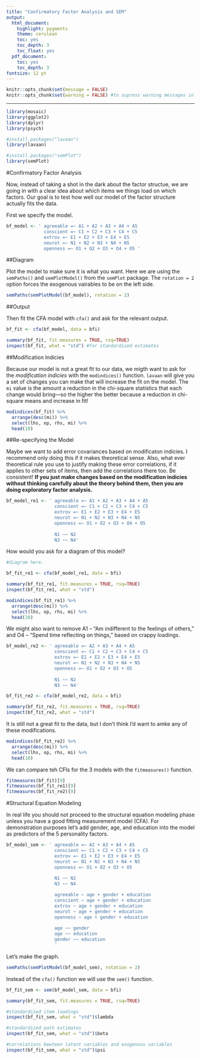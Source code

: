 ```yaml
---
title: "Confirmatory Factor Analysis and SEM"
output:
  html_document:
    highlight: pygments
    theme: cerulean
    toc: yes
    toc_depth: 3
    toc_float: yes
  pdf_document:
    toc: yes
    toc_depth: 3
fontsize: 12 pt
---
```

```r
knitr::opts_chunk$set(message = FALSE)
knitr::opts_chunk$set(warning = FALSE) #to supress warning messages in all output
```

***

```r
library(mosaic)
library(ggplot2)
library(dplyr)
library(psych)
```

```r
#install.packages("lavaan")
library(lavaan)

#install.packages("semPlot")
library(semPlot)
```

#Confirmatory Factor Analysis

Now, instead of taking a shot in the dark about the factor structue, we are going in with a clear idea about which items we things load on which factors. Our goal is to test how well our model of the factor structure actually fits the data. 

First we specify the model.

```r
bf_model <- ' agreeable =~ A1 + A2 + A3 + A4 + A5
              conscient =~ C1 + C2 + C3 + C4 + C5
              extrov =~ E1 + E2 + E3 + E4 + E5
              neurot =~ N1 + N2 + N3 + N4 + N5
              openness =~ O1 + O2 + O3 + O4 + O5 '
```

##Diagram

Plot the model to make sure it is what you want. Here we are using the `semPaths()` and `semPlotModel()` from the `semPlot` package. The `rotation = 2` option forces the exogenous vairables to be on the left side. 

```r
semPaths(semPlotModel(bf_model), rotation = 2)
```

##Output

Then fit the CFA model with `cfa()` and ask for the relevant output.

```r
bf_fit <- cfa(bf_model, data = bfi)

summary(bf_fit, fit.measures = TRUE, rsq=TRUE)
inspect(bf_fit, what = "std") #for standardized estimates
```

##Modification Indicies

Because our model is not a great fit to our data, we migth want to ask for the *modification indicies* with the `modindices()` function. `lavaan` will give you a set of changes you can make that will increase the fit on the model. The `mi` value is the amount a reduction in the chi-square statistics that each change would bring---so the higher the better because a reduction in chi-square means and increase in fit! 

```r
modindices(bf_fit) %>% 
  arrange(desc(mi)) %>%
  select(lhs, op, rhs, mi) %>%
  head(10)
```

##Re-specifying the Model

Maybe we want to add error covariances based on modificaton indicies. I recommend only doing this if it makes theoretical sense. Also, what ever theoretical rule you use to justify making these error correlations, if it applies to other sets of items, then add the correlations there too. Be consistent! **If you just make changes based on the modification indicies without thinking carefully about the theory behind them, then you are doing exploratory factor analysis.**   

```r
bf_model_re1 <- ' agreeable =~ A1 + A2 + A3 + A4 + A5
                  conscient =~ C1 + C2 + C3 + C4 + C5
                  extrov =~ E1 + E2 + E3 + E4 + E5
                  neurot =~ N1 + N2 + N3 + N4 + N5
                  openness =~ O1 + O2 + O3 + O4 + O5 
                    
                  N1 ~~ N2
                  N3 ~~ N4'
```

How would you ask for a diagram of this model?

```r
#diagram here.
```

```r
bf_fit_re1 <- cfa(bf_model_re1, data = bfi)

summary(bf_fit_re1, fit.measures = TRUE, rsq=TRUE)
inspect(bf_fit_re1, what = "std")
```

```r
modindices(bf_fit_re1) %>% 
  arrange(desc(mi)) %>%
  select(lhs, op, rhs, mi) %>%
  head(10)
```

We might also want to remove A1 -- "Am indifferent to the feelings of others," and O4 -- "Spend time reflecting on things," based on crappy loadings.

```r
bf_model_re2 <- ' agreeable =~ A2 + A3 + A4 + A5
                  conscient =~ C1 + C2 + C3 + C4 + C5
                  extrov =~ E1 + E2 + E3 + E4 + E5
                  neurot =~ N1 + N2 + N3 + N4 + N5
                  openness =~ O1 + O2 + O3 + O5 
                    
                  N1 ~~ N2
                  N3 ~~ N4'

bf_fit_re2 <- cfa(bf_model_re2, data = bfi)

summary(bf_fit_re2, fit.measures = TRUE, rsq=TRUE)
inspect(bf_fit_re2, what = "std")
```

It is still not a great fit to the data, but I don't think I'd want to amke any of these modifications. 

```r
modindices(bf_fit_re2) %>% 
  arrange(desc(mi)) %>%
  select(lhs, op, rhs, mi) %>%
  head(10)
```

We can compare teh CFIs for the 3 models with the `fitmeasures()` function. 

```r
fitmeasures(bf_fit)[9]
fitmeasures(bf_fit_re1)[9]
fitmeasures(bf_fit_re2)[9]
```

#Structural Equation Modeling

In real life you should not proceed to the structural equation modeling phase unless you have a good fitting measurement model (CFA). For demonstration purposes let's add gender, age, and education into the model as predictors of the 5 personality factors. 

```r
bf_model_sem <- ' agreeable =~ A2 + A3 + A4 + A5
                  conscient =~ C1 + C2 + C3 + C4 + C5
                  extrov =~ E1 + E2 + E3 + E4 + E5
                  neurot =~ N1 + N2 + N3 + N4 + N5
                  openness =~ O1 + O2 + O3 + O5 
                    
                  N1 ~~ N2
                  N3 ~~ N4

                  agreeable ~ age + gender + education
                  conscient ~ age + gender + education
                  extrov ~ age + gender + education
                  neurot ~ age + gender + education
                  openness ~ age + gender + education
            
                  age ~~ gender
                  age ~~ education
                  gender ~~ education
                  '
```

Let's make the graph.

```r
semPaths(semPlotModel(bf_model_sem), rotation = 2)
```

Instead of the `cfa()` function we will use the `sem()` function.

```r
bf_fit_sem <- sem(bf_model_sem, data = bfi)

summary(bf_fit_sem, fit.measures = TRUE, rsq=TRUE)

#standardized item loadings
inspect(bf_fit_sem, what = "std")$lambda 

#standardized path estimates
inspect(bf_fit_sem, what = "std")$beta 

#correlations bewteen latent variables and exogenous variables
inspect(bf_fit_sem, what = "std")$psi 
```


